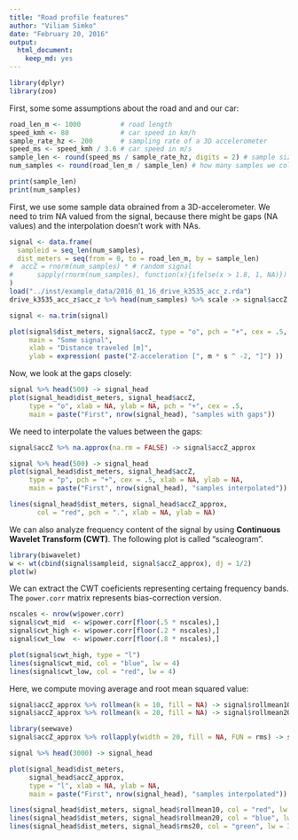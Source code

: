 ```yaml
---
title: "Road profile features"
author: "Viliam Simko"
date: "February 20, 2016"
output: 
  html_document: 
    keep_md: yes
---
```


```r
library(dplyr)
library(zoo)
```

First, some some assumptions about the road and and our car:
```r
road_len_m <- 1000          # road length
speed_kmh <- 80             # car speed in km/h
sample_rate_hz <- 200       # sampling rate of a 3D accelerometer
speed_ms <- speed_kmh / 3.6 # car speed in m/s
sample_len <- round(speed_ms / sample_rate_hz, digits = 2) # sample size
num_samples <- round(road_len_m / sample_len) # how many samples we collected

print(sample_len)
print(num_samples)
```

First, we use some sample data obrained from a 3D-accelerometer.
We need to trim NA valued from the signal, because there might be gaps (NA values) and the interpolation doesn't work with NAs.

```r
signal <- data.frame(
  sampleid = seq_len(num_samples),
  dist_meters = seq(from = 0, to = road_len_m, by = sample_len)
#  accZ = rnorm(num_samples) * # random signal
#      sapply(rnorm(num_samples), function(x){ifelse(x > 1.8, 1, NA)}) # random gaps
)
load("../inst/example_data/2016_01_16_drive_k3535_acc_z.rda")
drive_k3535_acc_z$acc_z %>% head(num_samples) %>% scale -> signal$accZ

signal <- na.trim(signal)

plot(signal$dist_meters, signal$accZ, type = "o", pch = "+", cex = .5,
     main = "Some signal",
     xlab = "Distance traveled [m]",
     ylab = expression( paste("Z-acceleration [", m * s ^ -2, "]") ))
```

Now, we look at the gaps closely:
```r
signal %>% head(500) -> signal_head
plot(signal_head$dist_meters, signal_head$accZ,
     type = "o", xlab = NA, ylab = NA, pch = "+", cex = .5,
     main = paste("First", nrow(signal_head), "samples with gaps"))
```

We need to interpolate the values between the gaps:
```r
signal$accZ %>% na.approx(na.rm = FALSE) -> signal$accZ_approx

signal %>% head(500) -> signal_head
plot(signal_head$dist_meters, signal_head$accZ,
     type = "p", pch = "+", cex = .5, xlab = NA, ylab = NA,
     main = paste("First", nrow(signal_head), "samples interpolated"))

lines(signal_head$dist_meters, signal_head$accZ_approx,
       col = "red", pch = ".", xlab = NA, ylab = NA)
```

We can also analyze frequency content of the signal by using **Continuous Wavelet Transform (CWT)**. The following plot is called "scaleogram".
```r
library(biwavelet)
w <- wt(cbind(signal$sampleid, signal$accZ_approx), dj = 1/2)
plot(w)
```

We can extract the CWT coeficients representing certaing frequency bands.
The `power.corr` matrix represents bias-correction version.
```r
nscales <- nrow(w$power.corr)
signal$cwt_mid  <- w$power.corr[floor(.5 * nscales),]
signal$cwt_high <- w$power.corr[floor(.2 * nscales),]
signal$cwt_low  <- w$power.corr[floor(.8 * nscales),]

plot(signal$cwt_high, type = "l")
lines(signal$cwt_mid, col = "blue", lw = 4)
lines(signal$cwt_low, col = "red", lw = 4)
```

Here, we compute moving average and root mean squared value:

```r
signal$accZ_approx %>% rollmean(k = 10, fill = NA) -> signal$rollmean10
signal$accZ_approx %>% rollmean(k = 20, fill = NA) -> signal$rollmean20

library(seewave)
signal$accZ_approx %>% rollapply(width = 20, fill = NA, FUN = rms) -> signal$rms20
```

```r
signal %>% head(3000) -> signal_head

plot(signal_head$dist_meters,
     signal_head$accZ_approx,
     type = "l", xlab = NA, ylab = NA,
     main = paste("First", nrow(signal_head), "samples interpolated"))

lines(signal_head$dist_meters, signal_head$rollmean10, col = "red", lw = 3)
lines(signal_head$dist_meters, signal_head$rollmean20, col = "blue", lw = 3)
lines(signal_head$dist_meters, signal_head$rms20, col = "green", lw = 3)
```
